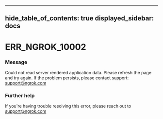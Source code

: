 

---
hide_table_of_contents: true
displayed_sidebar: docs
---


# ERR_NGROK_10002

### Message
Could not read server rendered application data. Please refresh the page and try again. If the problem persists, please contact support: support@ngrok.com

<ErrorDetails error="err_ngrok_10002" />



### Further help
If you're having trouble resolving this error, please reach out to [support@ngrok.com](mailto:support@ngrok.com?subject=Help%20with%20ERR_NGROK_10002)

